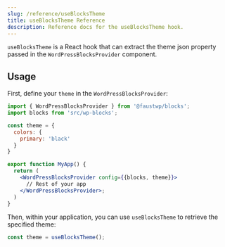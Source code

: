 ```yaml
---
slug: /reference/useBlocksTheme
title: useBlocksTheme Reference
description: Reference docs for the useBlocksTheme hook.
---
```


`useBlocksTheme` is a React hook that can extract the theme json property passed in the `WordPressBlocksProvider` component.

## Usage

First, define your `theme` in the `WordPressBlocksProvider`:

```jsx title="_app.js" {1,4-8,14-16}
import { WordPressBlocksProvider } from '@faustwp/blocks';
import blocks from 'src/wp-blocks';

const theme = {
  colors: {
    primary: 'black'
  }
}

export function MyApp() {
  return (
    <WordPressBlocksProvider config={{blocks, theme}}>
      // Rest of your app
    </WordPressBlocksProvider>;
  )
}

```

Then, within your application, you can use `useBlocksTheme` to retrieve the specified theme:

```jsx
const theme = useBlocksTheme();
```
